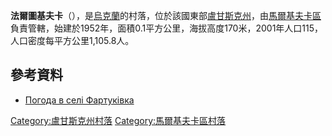 {{coord|49|32|49|N|39|27|2|E|scale:100000|display=title}}

'''法爾圖基夫卡'''（{{lang-uk|Фартуківка}}），是[[烏克蘭|烏克蘭]]的村落，位於該國東部[[盧甘斯克州|盧甘斯克州]]，由[[馬爾基夫卡區|馬爾基夫卡區]]負責管轄，始建於1952年，面積0.1平方公里，海拔高度170米，2001年人口115，人口密度每平方公里1,105.8人。

==參考資料==
* [http://weather.in.ua/ua/lyganskaja/27035 Погода в селі Фартуківка]

{{DEFAULTSORT:Фартуківка}}
[[Category:盧甘斯克州村落|Category:盧甘斯克州村落]]
[[Category:馬爾基夫卡區村落|Category:馬爾基夫卡區村落]]


{{Luhansk-geo-stub}}